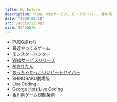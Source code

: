 ```yaml
---
title: ML Future
description: PUBG, Webサービス, ビートセイバー, 香川県
date: "2020-03-18"
src: /audio/22.mp3
size: 93455876
---
```


<MP3 src='/audio/22.mp3' />

- PUBG終わり
- 最近やってるゲーム
- モンスターハンター
- [Webサービスリリース](https://putcut.hatenablog.com/entry/2020/02/16/234526)
- [AIきりたん](https://suzusime-log.hatenablog.jp/entry/2020/02/22/180306)
- [めっちゃかっこいいビートセイバー](https://www.youtube.com/watch?v=o27W2ELMfho)
- SHIROBAKO劇場版
- Live Coding
- [George Hotz Live Coding](https://youtu.be/7Hlb8YX2-W8)
- 香川県ゲーム規制条例